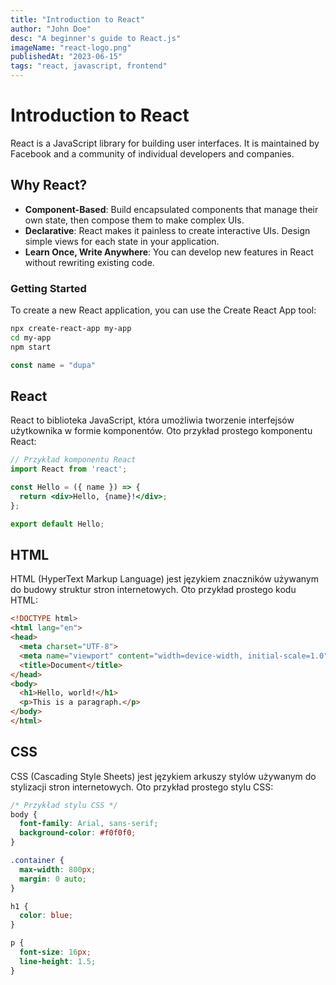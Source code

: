 ```yaml
---
title: "Introduction to React"
author: "John Doe"
desc: "A beginner's guide to React.js"
imageName: "react-logo.png"
publishedAt: "2023-06-15"
tags: "react, javascript, frontend"
---
```

# Introduction to React

React is a JavaScript library for building user interfaces. It is maintained by Facebook and a community of individual developers and companies.

## Why React?

- **Component-Based**: Build encapsulated components that manage their own state, then compose them to make complex UIs.
- **Declarative**: React makes it painless to create interactive UIs. Design simple views for each state in your application.
- **Learn Once, Write Anywhere**: You can develop new features in React without rewriting existing code.

### Getting Started

To create a new React application, you can use the Create React App tool:

```bash
npx create-react-app my-app
cd my-app
npm start
```


```javascript
const name = "dupa"
```


## React

React to biblioteka JavaScript, która umożliwia tworzenie interfejsów użytkownika w formie komponentów. Oto przykład prostego komponentu React:

```jsx
// Przykład komponentu React
import React from 'react';

const Hello = ({ name }) => {
  return <div>Hello, {name}!</div>;
};

export default Hello;
```


## HTML

HTML (HyperText Markup Language) jest językiem znaczników używanym do budowy struktur stron internetowych. Oto przykład prostego kodu HTML:

```html
<!DOCTYPE html>
<html lang="en">
<head>
  <meta charset="UTF-8">
  <meta name="viewport" content="width=device-width, initial-scale=1.0">
  <title>Document</title>
</head>
<body>
  <h1>Hello, world!</h1>
  <p>This is a paragraph.</p>
</body>
</html>
```


## CSS

CSS (Cascading Style Sheets) jest językiem arkuszy stylów używanym do stylizacji stron internetowych. Oto przykład prostego stylu CSS:

```css
/* Przykład stylu CSS */
body {
  font-family: Arial, sans-serif;
  background-color: #f0f0f0;
}

.container {
  max-width: 800px;
  margin: 0 auto;
}

h1 {
  color: blue;
}

p {
  font-size: 16px;
  line-height: 1.5;
}
```